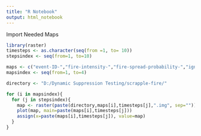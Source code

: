 ```yaml
---
title: "R Notebook"
output: html_notebook
---
```


Import Needed Maps

```r
library(raster)
timesteps <- as.character(seq(from =1, to= 10))
stepsindex <- seq(from=1, to=10)

maps <- c("event-ID-","fire-intensity-","fire-spread-probability-","ignition-type-")
mapsindex <- seq(from=1, to=4)

directory <- "D:/Dynamic Suppression Testing/scrapple-fire/"

for (i in mapsindex){
  for (j in stepsindex){
    map <- raster(paste(directory,maps[i],timesteps[j],".img", sep=""))
    plot(map, main=paste(maps[i],timesteps[j]))
    assign(x=paste(maps[i],timesteps[j]), value=map)
  }
}
```

